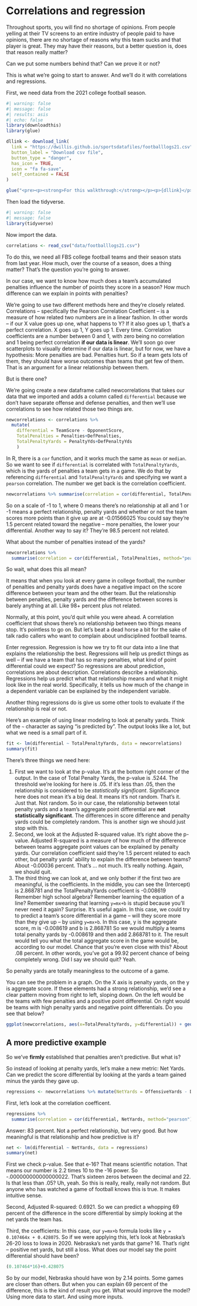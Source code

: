 # Correlations and regression

Throughout sports, you will find no shortage of opinions. From people yelling at their TV screens to an entire industry of people paid to have opinions, there are no shortage of reasons why this team sucks and that player is great. They may have their reasons, but a better question is, does that reason really matter?

Can we put some numbers behind that? Can we prove it or not?

This is what we're going to start to answer. And we'll do it with correlations and regressions.

First, we need data from the 2021 college football season.

```r
#| warning: false
#| message: false
#| results: asis
#| echo: false
library(downloadthis)
library(glue)

dllink <- download_link(
  link = "https://dwillis.github.io/sportsdatafiles/footballlogs21.csv",
  button_label = "Download csv file",
  button_type = "danger",
  has_icon = TRUE,
  icon = "fa fa-save",
  self_contained = FALSE
)

glue("<pre><p><strong>For this walkthrough:</strong></p><p>{dllink}</p></pre>")

```

Then load the tidyverse.

```r
#| warning: false
#| message: false
library(tidyverse)
```

Now import the data.

```r
correlations <- read_csv("data/footballlogs21.csv")
```

To do this, we need all FBS college football teams and their season stats from last year. How much, over the course of a season, does a thing matter? That's the question you're going to answer.

In our case, we want to know how much does a team's accumulated penalties influence the number of points they score in a season? How much difference can we explain in points with penalties?

We're going to use two different methods here and they're closely related. Correlations -- specifically the Pearson Correlation Coefficient -- is a measure of how related two numbers are in a linear fashion. In other words -- if our X value goes up one, what happens to Y? If it also goes up 1, that's a perfect correlation. X goes up 1, Y goes up 1. Every time. Correlation coefficients are a number between 0 and 1, with zero being no correlation and 1 being perfect correlation **if our data is linear**. We'll soon go over scatterplots to visually determine if our data is linear, but for now, we have a hypothesis: More penalties are bad. Penalties hurt. So if a team gets lots of them, they should have worse outcomes than teams that get few of them. That is an argument for a linear relationship between them.

But is there one?

We're going create a new dataframe called newcorrelations that takes our data that we imported and adds a column called `differential` because we don't have separate offense and defense penalties, and then we'll use correlations to see how related those two things are.

```r
newcorrelations <- correlations %>% 
  mutate(
    differential = TeamScore - OpponentScore, 
    TotalPenalties = Penalties+DefPenalties, 
    TotalPenaltyYards = PenaltyYds+DefPenaltyYds
    )
```

In R, there is a `cor` function, and it works much the same as `mean` or `median`. So we want to see if `differential` is correlated with `TotalPenaltyYards`, which is the yards of penalties a team gets in a game. We do that by referencing `differential` and `TotalPenaltyYards` and specifying we want a `pearson` correlation. The number we get back is the correlation coefficient.

```r
newcorrelations %>% summarise(correlation = cor(differential, TotalPenaltyYards, method="pearson"))
```

So on a scale of -1 to 1, where 0 means there's no relationship at all and 1 or -1 means a perfect relationship, penalty yards and whether or not the team scores more points than it give up are at -0.01566025 You could say they're 1.5 percent related toward the negative -- more penalties, the lower your differential. Another way to say it? They're 98.5 percent not related.

What about the number of penalties instead of the yards?

```r
newcorrelations %>% 
  summarise(correlation = cor(differential, TotalPenalties, method="pearson"))
```

So wait, what does this all mean?

It means that when you look at every game in college football, the number of penalties and penalty yards does have a negative impact on the score difference between your team and the other team. But the relationship between penalties, penalty yards and the difference between scores is barely anything at all. Like 98+ percent plus not related.

Normally, at this point, you'd quit while you were ahead. A correlation coefficient that shows there's no relationship between two things means stop. It's pointless to go on. But let's beat a dead horse a bit for the sake of talk radio callers who want to complain about undisciplined football teams.

Enter regression. Regression is how we try to fit our data into a line that explains the relationship the best. Regressions will help us predict things as well -- if we have a team that has so many penalties, what kind of point differential could we expect? So regressions are about prediction, correlations are about description. Correlations describe a relationship. Regressions help us predict what that relationship means and what it might look like in the real world. Specifically, it tells us how much of the change in a dependent variable can be explained by the independent variable.

Another thing regressions do is give us some other tools to evaluate if the relationship is real or not.

Here's an example of using linear modeling to look at penalty yards. Think of the `~` character as saying "is predicted by". The output looks like a lot, but what we need is a small part of it.

```r
fit <- lm(differential ~ TotalPenaltyYards, data = newcorrelations)
summary(fit)
```

There's three things we need here:

1.  First we want to look at the p-value. It's at the bottom right corner of the output. In the case of Total Penalty Yards, the p-value is .5244. The threshold we're looking for here is .05. If it's less than .05, then the relationship is considered to be *statistically significant*. Significance here does not mean it's a big deal. It means it's not random. That's it. Just that. Not random. So in our case, the relationship between total penalty yards and a team's aggregate point differential are **not statistically significant**. The differences in score difference and penalty yards could be completely random. This is another sign we should just stop with this.
2.  Second, we look at the Adjusted R-squared value. It's right above the p-value. Adjusted R-squared is a measure of how much of the difference between teams aggregate point values can be explained by penalty yards. Our correlation coefficient said they're 1.5 percent related to each other, but penalty yards' ability to explain the difference between teams? About -0.00036 percent. That's ... not much. It's really nothing. Again, we should quit.
3.  The third thing we can look at, and we only bother if the first two are meaningful, is the coefficients. In the middle, you can see the (Intercept) is 2.868781 and the TotalPenaltyYards coefficient is -0.008619 Remember high school algebra? Remember learning the equation of a line? Remember swearing that learning `y=mx+b` is stupid because you'll never need it again? Surprise. It's useful again. In this case, we could try to predict a team's score differential in a game -- will they score more than they give up -- by using `y=mx+b`. In this case, y is the aggregate score, m is -0.008619 and b is 2.868781 So we would multiply a teams total penalty yards by -0.008619 and then add 2.868781 to it. The result would tell you what the total aggregate score in the game would be, according to our model. Chance that you're even close with this? About .08 percent. In other words, you've got a 99.92 percent chance of being completely wrong. Did I say we should quit? Yeah.

So penalty yards are totally meaningless to the outcome of a game.

You can see the problem in a graph. On the X axis is penalty yards, on the y is aggregate score. If these elements had a strong relationship, we'd see a clear pattern moving from right to left, sloping down. On the left would be the teams with few penalties and a positive point differential. On right would be teams with high penalty yards and negative point differentials. Do you see that below?

```r
ggplot(newcorrelations, aes(x=TotalPenaltyYards, y=differential)) + geom_point()
```

## A more predictive example

So we've **firmly** established that penalties aren't predictive. But what is?

So instead of looking at penalty yards, let's make a new metric: Net Yards. Can we predict the score differential by looking at the yards a team gained minus the yards they gave up.

```r
regressions <- newcorrelations %>% mutate(NetYards = OffensiveYards - DefYards)
```

First, let's look at the correlation coefficent.

```r
regressions %>% 
  summarise(correlation = cor(differential, NetYards, method="pearson"))
```

Answer: 83 percent. Not a perfect relationship, but very good. But how meaningful is that relationship and how predictive is it?

```r
net <- lm(differential ~ NetYards, data = regressions)
summary(net)
```

First we check p-value. See that e-16? That means scientific notation. That means our number is 2.2 times 10 to the -16 power. So -.000000000000000022. That's sixteen zeros between the decimal and 22. Is that less than .05? Uh, yeah. So this is really, really, really not random. But anyone who has watched a game of football knows this is true. It makes intuitive sense.

Second, Adjusted R-squared: 0.6921. So we can predict a whopping 69 percent of the difference in the score differential by simply looking at the net yards the team has.

Third, the coefficients: In this case, our `y=mx+b` formula looks like `y = 0.107464x + 0.428075`. So if we were applying this, let's look at Nebraska's 26-20 loss to Iowa in 2020. Nebraska's net yards that game? 16. That's right -- positive net yards, but still a loss. What does our model say the point differential should have been?

```r
(0.107464*16)+0.428075 
```

So by our model, Nebraska should have won by 2.14 points. Some games are closer than others. But when you can explain 69 percent of the difference, this is the kind of result you get. What would improve the model? Using more data to start. And using more inputs.
